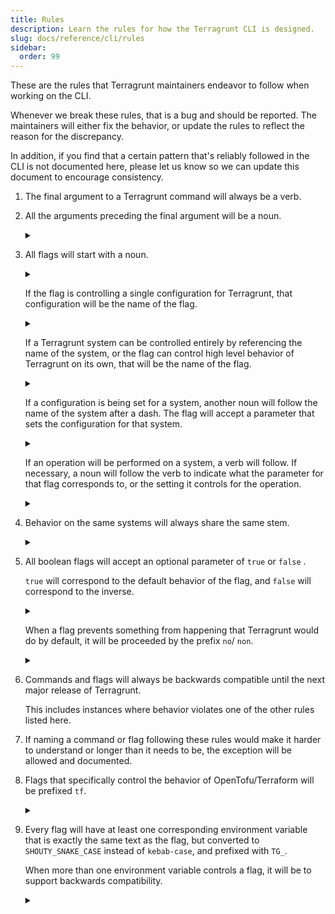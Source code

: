 ```yaml
---
title: Rules
description: Learn the rules for how the Terragrunt CLI is designed.
slug: docs/reference/cli/rules
sidebar:
  order: 99
---
```



These are the rules that Terragrunt maintainers endeavor to follow when working on the CLI.

Whenever we break these rules, that is a bug and should be reported. The maintainers will either fix the behavior, or update the rules to reflect the reason for the discrepancy.

In addition, if you find that a certain pattern that's reliably followed in the CLI is not documented here, please let us know so we can update this document to encourage consistency.

1. The final argument to a Terragrunt command will always be a verb.
2. All the arguments preceding the final argument will <Badge text="usually" variant="caution" /> be a noun.

    <details>
      <summary><Badge text="Exception" variant="caution" /></summary>

             The exceptions to this rule are commands like `terragrunt run`, as these will frequently have two **verbs** in sequence (e.g. `terragrunt run plan`).

             This is an exception to the rule because it is exceptional behavior. The end of Terragrunt’s responsibility (from a CLI design perspective) is to process the `run` command, so what follows is not subject to the rules dictated here.
    </details>

3. All flags will <Badge text="usually" variant="caution" /> start with a noun.

    <details>
        <summary><Badge text="Exception" variant="caution" /></summary>

        The exception to this rule will be for negation as the flag will start with `no`/ `non` , as discussed below.
    </details>

    If the flag is controlling a single configuration for Terragrunt, that configuration will be the name of the flag.

    <details>
        <summary><Badge text="Example" variant="note" /></summary>

        `--working-dir`: Set the `working directory` configuration for Terragrunt.
    </details>

    If a Terragrunt system can be controlled entirely by referencing the name of the system, or the flag can control high level behavior of Terragrunt on its own, that will be the name of the flag.

    <details>
        <summary><Badge text="Example" variant="note" /></summary>

        `--provider-cache`: The system is the `provider cache` server. The Provider Cache Server be enabled if this flag is set.

        For brevity, prefer this to flags like `--provider-cache-enable`.
    </details>

    If a configuration is being set for a system, another noun will follow the name of the system after a dash. The flag will accept a parameter that sets the configuration for that system.

    <details>
        <summary><Badge text="Example" variant="note" /></summary>

        - `--log-level`: The system is `log`, the `level` is the configuration.

        - `--provider-cache-dir`: The system is the `provider cache` server. The directory is the configuration.
    </details>

    If an operation will be performed on a system, a verb will follow. If necessary, a noun will follow the verb to indicate what the parameter for that flag corresponds to, or the setting it controls for the operation.

    <details>
        <summary><Badge text="Example" variant="note" /></summary>

        `--queue-include-unit` - The system is the runner `queue`. The operation being performed to that system is `include`. The parameter of `unit` indicates that the parameter to the flag will be a `unit` being `included` in the `queue`.
    </details>

4. Behavior on the same systems will always share the same stem.

    <details>
        <summary><Badge text="Example" variant="note" /></summary>
        All flags that have to do with the Terragrunt Provider Cache Server will start with `provider-cache`.

        A user looking through the flags available in Terragrunt sorted in alphabetical order will find them right next to each other.
    </details>

5. All boolean flags will accept an optional parameter of `true` or `false` .

    `true` will <Badge text="usually" variant="caution" /> correspond to the default behavior of the flag, and `false` will correspond to the inverse.

    <details>
        <summary><Badge text="Exception" variant="caution" /></summary>

        The exception to this rule is when the default behavior of a flag changes.

        For example, the [terragrunt-include-module-prefix](https://terragrunt.gruntwork.io/docs/reference/cli-options/#terragrunt-include-module-prefix) flag was previously opt-in, but users were better served with the behavior being opt-out. To preserve backwards compatibility until the next release, the flag remained, but to use it, users had to set it via `--terragrunt-include-module-prefix=false`.

        In this scenario, whenever applicable, a different flag will be made available that does obey this rule (like [tf-forward-stdout](https://terragrunt.gruntwork.io/docs/reference/cli-options/#tf-forward-stdout)).
    </details>

    When a flag prevents something from happening that Terragrunt would do by default, it will be proceeded by the prefix `no`/ `non`.

    <details>
        <summary><Badge text="Example" variant="note" /></summary>

        `--no-color` has a default value of `true`, and setting it to `false` will make it so that the behavior of not setting the flag is active (Terragrunt will emit colorful output).

        The alternative would be to have a `--color` flag, and using that flag to disable color would require that they do something like `--color=false`.

        This would violate the rule that the default behavior of the flag wouldn’t change anything, as Terragrunt emits color by default.
    </details>

6. Commands and flags will always be backwards compatible until the next major release of Terragrunt.

    This includes instances where behavior violates one of the other rules listed here.

7. If naming a command or flag following these rules would make it harder to understand or longer than it needs to be, the exception will be allowed and documented.
8. Flags that specifically control the behavior of OpenTofu/Terraform will be prefixed `tf`.

   <details>
        <summary><Badge text="Example" variant="note" /></summary>

        `--tf-path` controls the path to the OpenTofu/Terraform binary.

    </details>

9. Every flag will have at least one corresponding environment variable that is exactly the same text as the flag, but converted to `SHOUTY_SNAKE_CASE` instead of `kebab-case`, and prefixed with `TG_`.

   When more than one environment variable controls a flag, it will be to support backwards compatibility.

   <details>
        <summary><Badge text="Example" variant="note" /></summary>

        `iam-assume-role-duration` —> `TG_IAM_ASSUME_ROLE_DURATION`
   </details>

